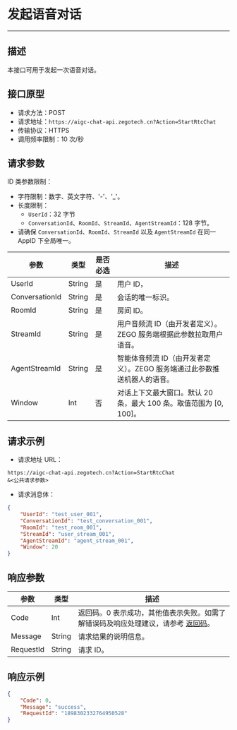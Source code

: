 # 发起语音对话
---

##  描述
本接口可用于发起一次语音对话。

## 接口原型

- 请求方法：POST
- 请求地址：`https://aigc-chat-api.zegotech.cn?Action=StartRtcChat`
- 传输协议：HTTPS
- 调用频率限制：10 次/秒
## 请求参数

<Note title="说明">

ID 类参数限制：
- 字符限制：数字、英文字符、'-'、'_'。
- 长度限制：
  - `UserId`：32 字节
  - `ConversationId`、`RoomId`、`StreamId`、`AgentStreamId`：128 字节。
- 请确保 `ConversationId`、`RoomId`、`StreamId` 以及 `AgentStreamId` 在同一 AppID 下全局唯一。
</Note>

| 参数 | 类型 | 是否必选 | 描述 |
|------|------|---------|------|
| UserId           | String | 是    | 用户 ID，                              |
| ConversationId   | String | 是    | 会话的唯一标识。           |
| RoomId | String | 是 | 房间 ID。 |
| StreamId | String | 是 | 用户音频流 ID（由开发者定义）。ZEGO 服务端根据此参数拉取用户语音。 |
| AgentStreamId | String | 是 | 智能体音频流 ID（由开发者定义）。ZEGO 服务端通过此参数推送机器人的语音。 |
| Window | Int | 否 | 对话上下文最大窗口。默认 20 条，最大 100 条。取值范围为 [0, 100]。 |

## 请求示例

- 请求地址 URL：

```https
https://aigc-chat-api.zegotech.cn?Action=StartRtcChat
&<公共请求参数>
```

- 请求消息体：
```json
{
    "UserId": "test_user_001",
    "ConversationId": "test_conversation_001",
    "RoomId": "test_room_001",
    "StreamId": "user_stream_001",
    "AgentStreamId": "agent_stream_001",
    "Window": 20
}
```

## 响应参数

| 参数 | 类型 | 描述 |
|------|------|------|
| Code | Int | 返回码。0 表示成功，其他值表示失败。如需了解错误码及响应处理建议，请参考 [返回码](./../Return%20codes.mdx)。 |
| Message | String | 请求结果的说明信息。 |
| RequestId | String | 请求 ID。 |
## 响应示例

```json
{
    "Code": 0,
    "Message": "success",
    "RequestId": "1898302332764950528"
}
```

